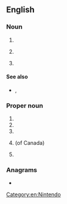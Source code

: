 {{also|nes|ness|Nes|Ness|nés|-ness|n'es|-nes}}
==English==

===Noun===
{{en-noun|~|es}}

# {{initialism of|en|night eating syndrome}}
# {{lb|en|linguistics}} {{initialism of|en|[[native]] [[English]] [[speaker]]}}
# {{lb|en|video games}} {{initialism of|en|[[w:Nintendo Entertainment System|Nintendo Entertainment System]]}}

====See also====
* {{sense|video games}} {{l|en|SNES}}, {{l|en|Nintendo}}

===Proper noun===
{{en-proper noun}}

# {{initialism of|en|{{w|News Election Service}}}}
# {{initialism of|en|{{w|National Election Studies}}}}
# {{initialism of|en|{{w|Nortel Energy Saver}}}}
# {{lb|en|Canada}} {{initialism of|en|{{w|National Employment Service}}}} (of Canada)
# {{abbreviation of|en|{{w|Autonomous Administration of North and East Syria}}}}

===Anagrams===
* {{anagrams|en|a=ens|ESN|Ens.|SEN|SNe|Sen|Sen.|ens|sen}}

[[Category:en:Nintendo]]
